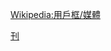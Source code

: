 {{Userbox
  |id=NewYorker
  |id-c=#00FFFF
  |info=这个用户喜欢阅读[[美国]]的《'''[[纽约客]]'''》杂志。
  |info-c=#E6E6FA
  |border-c=#FFFFFF
  |usercategory = 喜欢阅读《纽约客》杂志的维基人
  |nocat = {{{nocat|}}}
}}<noinclude>{{Clear}}[[Wikipedia:用戶框/媒體]]
[[Category:媒體用戶框模板|刊]]
</noinclude>